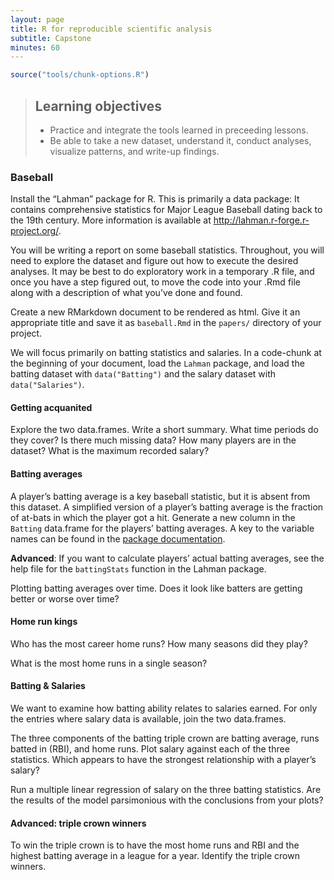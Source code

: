 ```yaml
---
layout: page
title: R for reproducible scientific analysis
subtitle: Capstone
minutes: 60
---
```


```r
source("tools/chunk-options.R")
```

> ## Learning objectives {.objectives}
>
> - Practice and integrate the tools learned in preceeding lessons.
> - Be able to take a new dataset, understand it, conduct analyses, 
> visualize patterns, and write-up findings.
>

### Baseball

Install the "Lahman" package for R. This is primarily a data package: It contains comprehensive statistics for Major League Baseball dating back to the 19th century. More information is available at <http://lahman.r-forge.r-project.org/>.

You will be writing a report on some baseball statistics. Throughout, you will need to explore the dataset and figure out how to execute the desired analyses. It may be best to do exploratory work in a temporary .R file, and once you have a step figured out, to move the code into your .Rmd file along with a description of what you've done and found.

Create a new RMarkdown document to be rendered as html. Give it an appropriate title and save it as `baseball.Rmd` in the `papers/` directory of your project.

We will focus primarily on batting statistics and salaries. In a code-chunk at the beginning of your document, load the `Lahman` package, and load the batting dataset with `data("Batting")` and the salary dataset with `data("Salaries")`.

#### Getting acquanited

Explore the two data.frames. Write a short summary. What time periods do they cover? Is there much missing data? How many players are in the dataset? What is the maximum recorded salary?

#### Batting averages

A player's batting average is a key baseball statistic, but it is absent from this dataset. A simplified version of a player's batting average is the fraction of at-bats in which the player got a hit. Generate a new column in the `Batting` data.frame for the players' batting averages. A key to the variable names can be found in the [package documentation](http://lahman.r-forge.r-project.org/doc/).

**Advanced**: If you want to calculate players' actual batting averages, see the help file for the `battingStats` function in the Lahman package.

Plotting batting averages over time. Does it look like batters are getting better or worse over time?

#### Home run kings

Who has the most career home runs? How many seasons did they play?

What is the most home runs in a single season?

#### Batting & Salaries

We want to examine how batting ability relates to salaries earned. For only the entries where salary data is available, join the two data.frames.

The three components of the batting triple crown are batting average, runs batted in (RBI), and home runs. Plot salary against each of the three statistics. Which appears to have the strongest relationship with a player's salary? 

Run a multiple linear regression of salary on the three batting statistics. Are the results of the model parsimonious with the conclusions from your plots?

#### Advanced: triple crown winners

To win the triple crown is to have the most home runs and RBI and the highest batting average in a league for a year. Identify the triple crown winners. 